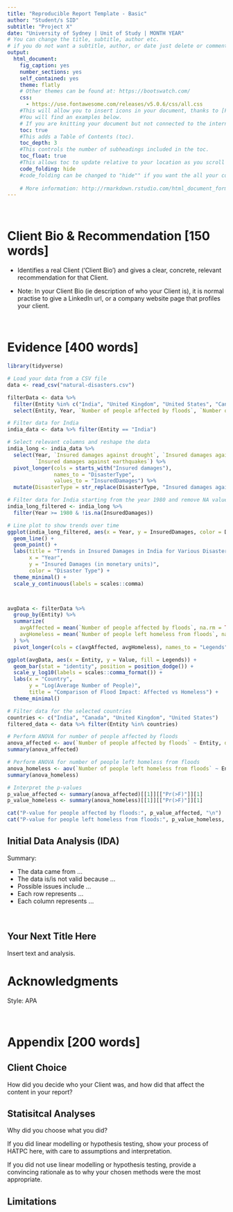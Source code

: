 ```yaml
---
title: "Reproducible Report Template - Basic"
author: "Student/s SID"
subtitle: "Project X"
date: "University of Sydney | Unit of Study | MONTH YEAR"
# You can change the title, subtitle, author etc.
# if you do not want a subtitle, author, or date just delete or comment # the the line!
output:
  html_document:
    fig_caption: yes
    number_sections: yes
    self_contained: yes
    theme: flatly
    # Other themes can be found at: https://bootswatch.com/
    css: 
      - https://use.fontawesome.com/releases/v5.0.6/css/all.css
    #This will allow you to insert icons in your document, thanks to [Font Awesome](http://fontawesome.io).
    #You will find an examples below.
    # If you are knitting your document but not connected to the internet, place a "#" in front of the css line above with the font-awesome.min.css line to comment it out. This will let you knit the document in draft form until you connect again and knit the final. Note that when you do this some elements will be missing from the knitted slides. 
    toc: true
    #This adds a Table of Contents (toc).
    toc_depth: 3
    #This controls the number of subheadings included in the toc.
    toc_float: true
    #This allows toc to update relative to your location as you scroll down the html page.
    code_folding: hide
    #code_folding can be changed to "hide"" if you want the all your code to be collapsed when you open the document
    
    # More information: http://rmarkdown.rstudio.com/html_document_format.html
---
```


<br>

# Client Bio & Recommendation [150 words]

- Identifies a real Client ('Client Bio') and gives a clear, concrete, relevant recommendation for that Client.

- Note: In your Client Bio (ie description of who your Client is), it is normal practise to give a LinkedIn url, or a company website page that profiles your client.

<br>


# Evidence [400 words]

```r
library(tidyverse)

# Load your data from a CSV file
data <- read_csv("natural-disasters.csv")

filterData <- data %>%
  filter(Entity %in% c("India", "United Kingdom", "United States", "Canada")) %>%
  select(Entity, Year, `Number of people affected by floods`, `Number of people left homeless from floods`)

# Filter data for India
india_data <- data %>% filter(Entity == "India")

# Select relevant columns and reshape the data
india_long <- india_data %>%
  select(Year, `Insured damages against drought`, `Insured damages against floods`,
         `Insured damages against earthquakes`) %>%
  pivot_longer(cols = starts_with("Insured damages"),
               names_to = "DisasterType",
               values_to = "InsuredDamages") %>%
  mutate(DisasterType = str_replace(DisasterType, "Insured damages against ", ""))

# Filter data for India starting from the year 1980 and remove NA values
india_long_filtered <- india_long %>%
  filter(Year >= 1980 & !is.na(InsuredDamages))

# Line plot to show trends over time
ggplot(india_long_filtered, aes(x = Year, y = InsuredDamages, color = DisasterType, group = DisasterType)) +
  geom_line() +
  geom_point() +
  labs(title = "Trends in Insured Damages in India for Various Disasters",
       x = "Year",
       y = "Insured Damages (in monetary units)",
       color = "Disaster Type") +
  theme_minimal() +
  scale_y_continuous(labels = scales::comma)



avgData <- filterData %>%
  group_by(Entity) %>%
  summarize(
    avgAffected = mean(`Number of people affected by floods`, na.rm = TRUE),
    avgHomeless = mean(`Number of people left homeless from floods`, na.rm = TRUE)
  ) %>%
  pivot_longer(cols = c(avgAffected, avgHomeless), names_to = "Legends", values_to = "Value")

ggplot(avgData, aes(x = Entity, y = Value, fill = Legends)) +
  geom_bar(stat = "identity", position = position_dodge()) +
  scale_y_log10(labels = scales::comma_format()) +
  labs(x = "Country", 
       y = "Log(Average Number of People)", 
       title = "Comparison of Flood Impact: Affected vs Homeless") +
  theme_minimal()
```


```r
# Filter data for the selected countries
countries <- c("India", "Canada", "United Kingdom", "United States")
filtered_data <- data %>% filter(Entity %in% countries)

# Perform ANOVA for number of people affected by floods
anova_affected <- aov(`Number of people affected by floods` ~ Entity, data = filtered_data)
summary(anova_affected)

# Perform ANOVA for number of people left homeless from floods
anova_homeless <- aov(`Number of people left homeless from floods` ~ Entity, data = filtered_data)
summary(anova_homeless)

# Interpret the p-values
p_value_affected <- summary(anova_affected)[[1]][["Pr(>F)"]][1]
p_value_homeless <- summary(anova_homeless)[[1]][["Pr(>F)"]][1]

cat("P-value for people affected by floods:", p_value_affected, "\n")
cat("P-value for people left homeless from floods:", p_value_homeless, "\n")

```


## Initial Data Analysis (IDA)

Summary:

- The data came from ...
- The data is/is not valid because ...
- Possible issues include ...
- Each row represents ...
- Each column represents ...

<br>

## Your Next Title Here

Insert text and analysis. 



# Acknowledgments

Style: APA 

<br>


# Appendix [200 words]

## Client Choice
How did you decide who your Client was, and how did that affect the content in your report?

## Statisitcal Analyses

Why did you choose what you did?

If you did linear modelling or hypothesis testing, show your process of HATPC here, with care to assumptions and interpretation.

If you did not use linear modelling or hypothesis testing, provide a convincing rationale as to why your chosen methods were the most appropriate. 

## Limitations